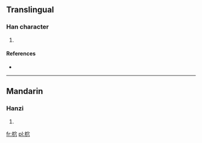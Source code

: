 ==Translingual==

===Han character===
{{Han char|rn=75|rad=木|as=05|sn=9|four=4398<sub>2</sub>|canj=木十金 (DJC)}}

# {{defn|Han|sort=木05}}

====References====
* {{Han ref|kx=0521.121|dkj=14671|hdz=21189.020|uh=67FC|ud=26620|bh=CF57|bd=53079}}

----

==Mandarin==

===Hanzi===
{{cmn-hanzi|pin=[[chēng]] ([[cheng1]]), [[yǎo]] ([[yao3]])|wg=ch'eng<sup>1</sup>, yao<sup>3</sup>}}

# {{defn|Mandarin|sort=木05}}

[[fr:柼]]
[[pl:柼]]